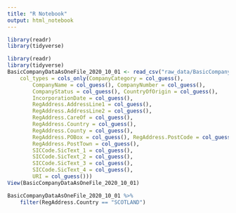 ```yaml
---
title: "R Notebook"
output: html_notebook
---
```


```r
library(readr)
library(tidyverse)
```

```r
library(readr)
library(tidyverse)
BasicCompanyDataAsOneFile_2020_10_01 <- read_csv("raw_data/BasicCompanyDataAsOneFile-2020-10-01.csv", 
    col_types = cols_only(CompanyCategory = col_guess(), 
        CompanyName = col_guess(), CompanyNumber = col_guess(), 
        CompanyStatus = col_guess(), CountryOfOrigin = col_guess(), 
        IncorporationDate = col_guess(), 
        RegAddress.AddressLine1 = col_guess(), 
        RegAddress.AddressLine2 = col_guess(), 
        RegAddress.CareOf = col_guess(), 
        RegAddress.Country = col_guess(), 
        RegAddress.County = col_guess(), 
        RegAddress.POBox = col_guess(), RegAddress.PostCode = col_guess(), 
        RegAddress.PostTown = col_guess(), 
        SICCode.SicText_1 = col_guess(), 
        SICCode.SicText_2 = col_guess(), 
        SICCode.SicText_3 = col_guess(), 
        SICCode.SicText_4 = col_guess(), 
        URI = col_guess()))
View(BasicCompanyDataAsOneFile_2020_10_01)
```

```r
BasicCompanyDataAsOneFile_2020_10_01 %>% 
    filter(RegAddress.Country == "SCOTLAND")
```

